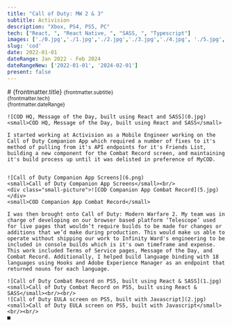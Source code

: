 ```yaml
---
title: "Call of Duty: MW 2 & 3"
subtitle: Activision
description: "Xbox, PS4, PS5, PC"
tech: ["React, ", "React Native, ", "SASS, ", "Typescript"]
images: ['./0.jpg','./1.jpg','./2.jpg','./3.jpg','./4.jpg', './5.jpg', './6.png',]
slug: 'cod'
date: 2022-01-01
dateRange: Jan 2022 - Feb 2024
dateRangeNew: ['2022-01-01', '2024-02-01']
present: false
---
```


<div class="slot-content">
	<div class="content-header">
		# {frontmatter.title}
		<small>{frontmatter.subtitle}</small><br/>
		<small>{frontmatter.tech}</small><br/>
		<small>{frontmatter.dateRange}</small>
	</div>
	
	![COD HQ, Message of the Day, built using React and SASS](0.jpg)
	<small>COD HQ, Message of the Day, built using React and SASS</small>
	
	I started working at Activision as a Mobile Engineer working on the Call of Duty Companion App which required a number of fixes to it's method of pulling from it's API endpoints for it's Friends List, building a new component for the Combat Record screen, and maintaining it's build process up until it was delisted in preference of MyCOD.
	
	
	![Call of Duty Companion App Screens](6.png)
	<small>Call of Duty Companion App Screens</small><br/>
	<div class="small-picture">![COD Companion App Combat Record](5.jpg)</div>
	<small>COD Companion App Combat Record</small>
	
	I was then brought onto Call of Duty: Modern Warfare 2. My team was in charge of developing on our browser based platform ‘Telescope’ used for live pages that wouldn’t require builds to be made for changes or additions that we’d make during production. This would make us able to operate without shipping our work to Infinity Ward's engineering to be included in console builds which is it's own timeframe and expense. This work included Terms of Service pages, Message of the Day, and Combat Record. Additionally, I helped build language binding with 18 languages using Hooks and Adobe Experience Manager as an endpoint that returned nouns for each language.
	
	![Call of Duty Combat Record on PS5, built using React & SASS](1.jpg)
	<small>Call of Duty Combat Record on PS5, built using React & SASS</small><br/><br/>
	![Call of Duty EULA screen on PS5, built with Javascript](2.jpg)
	<small>Call of Duty EULA screen on PS5, built with Javascript</small><br/><br/>
	■

</div><br/><br/>